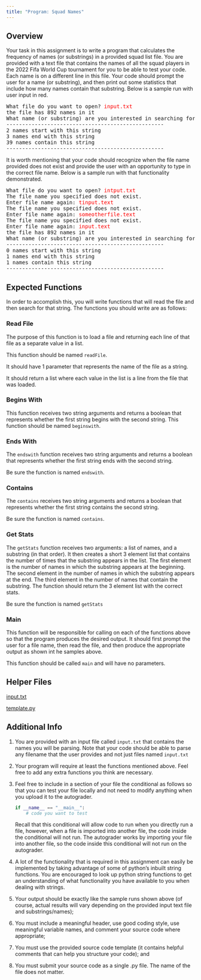 ```yaml
---
title: "Program: Squad Names"
---
```


## Overview 
Your task in this assignment is to write a program that calculates the frequency of names (or substrings) in a provided squad list file. You are provided with a text file that contains the names of all the squad players in the 2022 Fifa World Cup tournament for you to be able to test your code. Each name is on a different line in this file. Your code should prompt the user for a name (or substring), and then print out some statistics that include how many names contain that substring. Below is a sample run with user input in red.

<pre class="styled-pre">
What file do you want to open? <span style="color: red;">input.txt</span>
the file has 892 names in it
What name (or substring) are you interested in searching for? <span style="color: red;">ad</span>.
--------------------------------------------------
2 names start with this string
3 names end with this string
39 names contain this string
--------------------------------------------------
</pre>

It is worth mentioning that your code should recognize when the file name provided does not exist and provide the user with an opportunity to type in the correct file name. Below is a sample run with that functionality demonstrated.

<pre class="styled-pre">
What file do you want to open? <span style="color: red;">intput.txt</span>
The file name you specified does not exist.
Enter file name again: <span style="color: red;">tinput.text</span>
The file name you specified does not exist.
Enter file name again: <span style="color: red;">someotherfile.text</span>
The file name you specified does not exist.
Enter file name again: <span style="color: red;">input.text</span>
the file has 892 names in it
What name (or substring) are you interested in searching for? <span style="color: red;">pulisic</span>.
--------------------------------------------------
0 names start with this string
1 names end with this string
1 names contain this string
--------------------------------------------------
</pre>

## Expected Functions

In order to accomplish this, you will write functions that will read the file and then search for that string. The functions you should write are as follows:

### Read File

The purpose of this function is to load a file and returning each line of that file as a separate value in a list. 

This function should be named `readFile`.

It should have 1 parameter that represents the name of the file as a string.

It should return a list where each value in the list is a line from the file that was loaded. 

### Begins With

This function receives two string arguments and returns a boolean that represents whether the first string begins with the second string.
This function should be named `beginswith`.


### Ends With

The `endswith` function receives two string arguments and returns a boolean that represents whether the first string ends with the second string.

Be sure the function is named `endswith`.

### Contains

The `contains` receives two string arguments and returns a boolean that represents whether the first string contains the second string.

Be sure the function is named `contains`.

### Get Stats

The `getStats` function receives two arguments: a list of names, and a substring (in that order). It then creates a short 3 element list that contains the number of times that the substring appears in the list. The first element is the number of names in which the substring appears at the beginning. The second element in the number of names in which the substring appears at the end. The third element in the number of names that contain the substring. The function should return the 3 element list with the correct stats.

Be sure the function is named `getStats`

### Main

This function will be responsible for calling on each of the functions above so that the program produces the desired output. It should first prompt the user for a file name, then read the file, and then produce the appropriate output as shown int he samples above.

This function should be called `main` and will have no parameters.


## Helper Files

<a href="./input.txt" download>input.txt</a>

<a href="./template.py" download>template.py</a>


## Additional Info

1. You are provided with an input file called `input.txt` that contains the names you will be
parsing. Note that your code should be able to parse any filename that the user provides and not
just files named `input.txt`

2. Your program will require at least the functions mentioned above. Feel free to add any extra
functions you think are necessary.

3. Feel free to include in a section of your file the conditional as follows so that you can test your file locally and not need to modify anything when you upload it to the autograder.

    ```Python
    if __name__ == "__main__":
        # code you want to test
    ```

    Recall that this conditional will allow code to run when you directly run a file, however, when a file is imported into another file, the code inside the conditional will not run. The autograder works by importing your file into another file, so the code inside this conditional will not run on the autograder.

4. A lot of the functionality that is required in this assignment can easily be implemented by taking
advantage of some of python’s inbuilt string functions. You are encouraged to look up python
string functions to get an understanding of what functionality you have available to you when
dealing with strings.

5. Your output should be exactly like the sample runs shown above (of course, actual results will
vary depending on the provided input text file and substrings/names);

6. You must include a meaningful header, use good coding style, use meaningful variable names,
and comment your source code where appropriate;


7. You must use the provided source code template (it contains helpful comments that can help you
structure your code); and

8. You must submit your source code as a single .py file. The name of the file does not matter.



